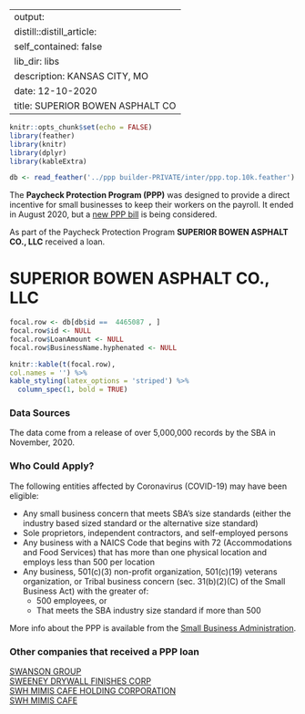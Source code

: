 
---
output:
  distill::distill_article:
    self_contained: false
    lib_dir: libs
description: KANSAS CITY, MO 
date: 12-10-2020
title: SUPERIOR BOWEN ASPHALT CO 
---




```r
knitr::opts_chunk$set(echo = FALSE)
library(feather)
library(knitr)
library(dplyr)
library(kableExtra)

db <- read_feather('../ppp builder-PRIVATE/inter/ppp.top.10k.feather')

```



The **Paycheck Protection Program (PPP)** was designed to provide a direct incentive for small businesses to keep their workers on the payroll. It ended in August 2020, but a [new PPP bill](https://thehill.com/policy/finance/529092-bipartisan-support-for-new-ppp-loans-gains-momentum-in-congress) is being considered.

As part of the Paycheck Protection Program **SUPERIOR BOWEN ASPHALT CO., LLC** received a loan.


# SUPERIOR BOWEN ASPHALT CO., LLC 

```r
focal.row <- db[db$id ==  4465087 , ]
focal.row$id <- NULL
focal.row$LoanAmount <- NULL
focal.row$BusinessName.hyphenated <- NULL

knitr::kable(t(focal.row), 
col.names = '') %>%
kable_styling(latex_options = 'striped') %>%
  column_spec(1, bold = TRUE)


```

### Data Sources

The data come from a release of over 5,000,000 records by the SBA in November, 2020.


### Who Could Apply?

The following entities affected by Coronavirus (COVID-19) may have been eligible:

+ Any small business concern that meets SBA’s size standards (either the industry based sized standard or the alternative size standard)
+ Sole proprietors, independent contractors, and self-employed persons
+ Any business with a NAICS Code that begins with 72 (Accommodations and Food Services) that has more than one physical location and employs less than 500 per location
+ Any business, 501(c)(3) non-profit organization, 501(c)(19) veterans organization, or Tribal business concern (sec. 31(b)(2)(C) of the Small Business Act) with the greater of:
  + 500 employees, or 
  + That meets the SBA industry size standard if more than 500


More info about the PPP is available from the [Small Business Administration](https://www.sba.gov/funding-programs/loans/coronavirus-relief-options/paycheck-protection-program).

 
### Other companies that received a PPP loan 
   
 [SWANSON GROUP](/Paycheck-Protection-Program/4484230-SWANSON-GROUP) <br> [SWEENEY DRYWALL FINISHES CORP](/Paycheck-Protection-Program/4485352-SWEENEY-DRYWALL-FINISHES-CORP) <br> [SWH MIMIS CAFE HOLDING CORPORATION](/Paycheck-Protection-Program/4488564-SWH-MIMIS-CAFE-HOLDING-CORPORATION) <br> [SWH MIMIS CAFE](/Paycheck-Protection-Program/4488565-SWH-MIMIS-CAFE) <br>